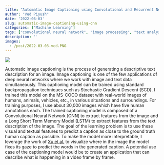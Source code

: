 ```yaml
---
title: "Automatic Image Captioning using Convolutional and Recurrent Neural Networks"
author: "Ved Piyush"
date: '2022-03-03'
slug: automatic-image-captioning-using-cnn
categories: ["Machine Learning"]
tags: ["convolutional neural network", "image processing", "text analysis", "python"]
description: ''
images:
  - /post/2022-03-03-ved.PNG
---
```


![](/post/2022-03-03-ved.PNG)

Automatic image captioning is the process of generating a descriptive text description for an image. Image captioning is one of the few applications of deep neural networks where we work with image and text data simultaneously. This captioning model can be trained using standard backpropagation techniques such as Stochastic Gradient Descent (SGD). I trained this model on the MS-COCO dataset with real-world images of humans, animals, vehicles, etc., in various situations and surroundings. For training purposes, I use about 30,000 images which have five human annotations each. The trained captioning model is composed of a Convolutional Neural Network (CNN) to extract features from the image and a Long Short Term Memory Model (LSTM) to extract features from the text description of the image. The goal of the learning problem is to use these visual and textual features to predict a caption as close to the ground truth human caption as possible. To make the model more interpretable, I leverage the work of [Xu et al.](https://arxiv.org/abs/1502.03044) to visualize where in the image the model fixes its gaze to predict the words in the generated caption. A potential use case of the captioning model would be to create an application that can describe what is happening in a video frame by frame. 
